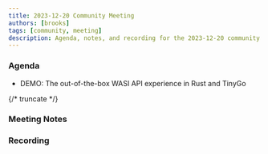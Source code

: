 ```yaml
---
title: 2023-12-20 Community Meeting
authors: [brooks]
tags: [community, meeting]
description: Agenda, notes, and recording for the 2023-12-20 community meeting
---
```



### Agenda

- DEMO: The out-of-the-box WASI API experience in Rust and TinyGo

{/* truncate */}

### Meeting Notes

### Recording

<ReactPlayer url='https://www.youtube.com/watch?v=Mu8LHsAdePI' controls />
